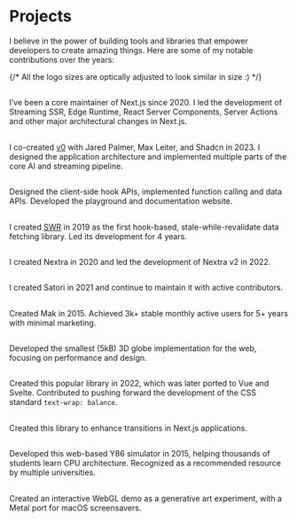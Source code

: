 # Projects

I believe in the power of building tools and libraries that empower developers to create amazing things. Here are some of my notable contributions over the years:

{/* All the logo sizes are optically adjusted to look similar in size :) */}

## [<Nextjs height={14} />](https://nextjs.org "Next.js")

I’ve been a core maintainer of Next.js since 2020. I led the development of Streaming SSR, Edge Runtime, React Server Components, Server Actions and other major architectural changes in Next.js.

## [<V0 height={14}/>](https://v0.dev "Vercel v0")

I co-created [v0](https://v0.dev) with Jared Palmer, Max Leiter, and Shadcn in 2023. I designed the application architecture and implemented multiple parts of the core AI and streaming pipeline.

## [<AISDK height={18}/>](https://github.com/vercel/ai "Vercel AI SDK")

Designed the client-side hook APIs, implemented function calling and data APIs. Developed the playground and documentation website.

## [<SWR height={13}/>](https://swr.vercel.app "SWR")

I created [SWR](https://swr.vercel.app) in 2019 as the first hook-based, stale-while-revalidate data fetching library. Led its development for 4 years.

## [<Nextra height={14}/>](https://nextra.site "Nextra")

I created Nextra in 2020 and led the development of Nextra v2 in 2022.

## [<Satori height={18}/>](https://github.com/vercel/satori "Satori")

I created Satori in 2021 and continue to maintain it with active contributors.

## [<Mak height={18}/>](https://inns.studio/mak "Mak")

Created Mak in 2015. Achieved 3k+ stable monthly active users for 5+ years with minimal marketing.

## [<COBE height={18}/>](https://github.com/shuding/cobe "COBE")

Developed the smallest (5kB) 3D globe implementation for the web, focusing on performance and design.

## [<ReactWrapBalancer height={18} />](https://react-wrap-balancer.vercel.app "React Wrap Balancer")

Created this popular library in 2022, which was later ported to Vue and Svelte. Contributed to pushing forward the development of the CSS standard `text-wrap: balance`.

## [<NextViewTransitions height={18}/>](https://github.com/shuding/next-view-transitions "Next View Transitions")

Created this library to enhance transitions in Next.js applications.

## [<Y86Simulator height={18}/>](https://y86.js.org "Y86 Simulator")

Developed this web-based Y86 simulator in 2015, helping thousands of students learn CPU architecture. Recognized as a recommended resource by multiple universities.

## [<Metaballs height={18}/>](https://metaballs.vercel.app "Metaballs")

Created an interactive WebGL demo as a generative art experiment, with a Metal port for macOS screensavers.
